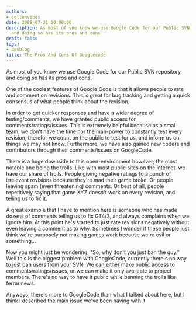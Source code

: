 ```yaml
---
authors:
- cottonvibes
date: 2009-07-31 00:00:00
description: As most of you know we use Google Code for our Public SVN repository,
  and doing so has its pros and cons
draft: false
tags:
- devblog
title: The Pros And Cons Of Googlecode
---
```


As most of you know we use Google Code for our Public SVN repository,
and doing so has its pros and cons.

<!-- truncate -->

One of the coolest features of Google Code is that it allows people to
rate and comment on revisions. This is great for bug tracking and
getting a quick consensus of what people think about the revision.

In order to get quicker responses and have a wider degree of
testing/comments, we have granted public access for
comments/ratings/issues. This is extremely helpful because as a small
team, we don't have the time nor the man-power to constantly test every
revision, therefor we count on the public to test for us, and inform us
on things we may not know. Furthermore, we have also gained new coders
and contributors through their comments/issues on GoogleCode.

There is a huge downside to this open-environment however; the most
notable one being the trolls. Like with most public sites on the
internet, we have our share of trolls. People giving negative ratings to
a bunch of irrelevant revisions because they're mad their game broke. Or
people leaving spam (even threatening) comments. Or best of all, people
repetitively saying that game XYZ doesn't work on every revision, and
telling us to fix it.

A great example that I have to mention here is someone who has made
dozens of comments telling us to fix GT4/3, and always complains when we
ignore him. At this point he's started to just rate revisions negatively
without even leaving a comment as to why. Sometimes I wonder if these
people just think we're purposely not making games work because we're
evil or something...

Now you might just be wondering, "So, why don't you just ban the guy."
Well this is the biggest problem with GoogleCode, currently there's no
way to just ban users from your SVN. We can either make public access to
comments/ratings/issues, or we can make it only available to project
members. There's no way to have it public while banning the trolls like
ferrarinews.

Anyways, there's more to GoogleCode than what I talked about here, but I
think i described the main issue we've been having with it